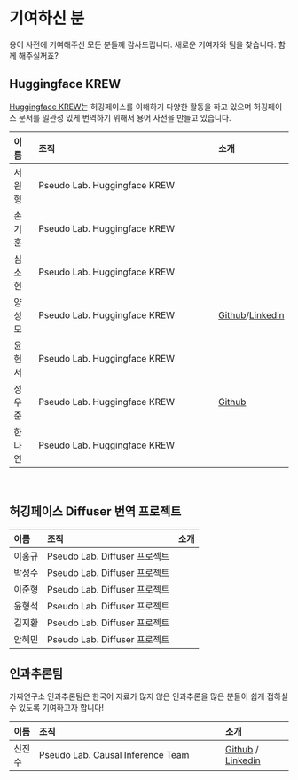# 기여하신 분 {.unnumbered}

용어 사전에 기여해주신 모든 분들께 감사드립니다. 새로운 기여자와 팀을 찾습니다. 함께 해주실꺼죠?



## Huggingface KREW

[Huggingface KREW](https://pseudo-lab.github.io/huggingface_krew/)는 허깅페이스를 이해하기 다양한 활동을 하고 있으며 허깅페이스 문서를 일관성 있게 번역하기 위해서 용어 사전을 만들고 있습니다.

| 이름   |                                     조직 |           소개|
|:----- |:----------------------------------------|:--------------|
| 서원형 |  Pseudo Lab. Huggingface KREW         |               |
| 손기훈 |  Pseudo Lab. Huggingface KREW         |               |
| 심소현 |  Pseudo Lab. Huggingface KREW         |               |
| 양성모 |  Pseudo Lab. Huggingface KREW         | [Github](https://github.com/gabrielwithappy)/[Linkedin](https://www.linkedin.com/in/%EC%84%B1%EB%AA%A8-%EC%96%91-8a293838/)         |
| 윤현서 |  Pseudo Lab. Huggingface KREW         |        |
| 정우준 | Pseudo Lab. Huggingface KREW        | [Github](https://github.com/jungnerd)       |
| 한나연 | Pseudo Lab. Huggingface KREW         |        |

<br>

## 허깅페이스 Diffuser 번역 프로젝트

| 이름   |                                     조직 |           소개|
|:-----  |:----------------------------------------|:--------------|
| 이홍규 |  Pseudo Lab. Diffuser 프로젝트            |               |
| 박성수 |  Pseudo Lab. Diffuser 프로젝트            |               |
| 이준형 |  Pseudo Lab. Diffuser 프로젝트            |               |
| 윤형석 |  Pseudo Lab. Diffuser 프로젝트            |               |
| 김지환 |  Pseudo Lab. Diffuser 프로젝트            |               |
| 안혜민 |  Pseudo Lab. Diffuser 프로젝트             |               |


## 인과추론팀
가짜연구소 인과추론팀은 한국어 자료가 많지 않은 인과추론을 많은 분들이 쉽게 접하실 수 있도록 기여하고자 합니다!

| 이름   |                                     조직 |           소개|
|:-----  |:----------------------------------------|:--------------|
| 신진수 |  Pseudo Lab. Causal Inference Team      |  [Github](https://github.com/CausalInferenceLab) / [Linkedin](https://www.linkedin.com/in/jinsoo-shin-436060162/) |
